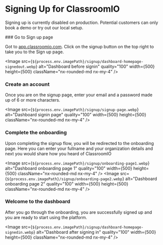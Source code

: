 
# Signing Up for ClassroomIO

Signing up is currently disabled on production. Potential customers can only book a demo or try out our local setup.

<Steps>
### Go to Sign up page

Got to [app.classroomio.com](https://app.classroomio.com). Click on the signup button on the top right to take you to the Sign up page.

<Image
  src={`${process.env.imagePath}/signup/dashboard-homepage-signedout.webp`}
  alt="Dashboard before signin"
  quality="100"
  width={500}
  height={500}
  className="nx-rounded-md nx-my-4"
/>

### Create an account

Once you are on the signup page, enter your email and a password made up of 6 or more characters.

<Image
  src={`${process.env.imagePath}/signup/signup-page.webp`}
  alt="Dashboard signin page"
  quality="100"
  width={500}
  height={500}
  className="nx-rounded-md nx-my-4"
/>

### Complete the onboarding

Upon completing the signup flow, you will be redirected to the onboarding page. Here you can enter your fullname and your organization details and next you would share how you heard of ClassroomIO

<Image
  src={`${process.env.imagePath}/signup/onboarding-page1.webp`}
  alt="Dashboard onboarding page 1"
  quality="100"
  width={500}
  height={500}
  className="nx-rounded-md nx-my-4"
/>
<Image
  src={`${process.env.imagePath}/signup/onboarding-page2.webp`}
  alt="Dashboard onboarding page 2"
  quality="100"
  width={500}
  height={500}
  className="nx-rounded-md nx-my-4"
/>

### Welcome to the dashboard

After you go through the onboarding, you are successfully signed up and you are ready to start using the platform.

<Image
  src={`${process.env.imagePath}/signup/dashboard-homepage-signedin.webp`}
  alt="Dashboard after signing in"
  quality="100"
  width={500}
  height={500}
  className="nx-rounded-md nx-my-4"
/>

</Steps>
